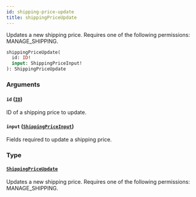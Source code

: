 ```yaml
---
id: shipping-price-update
title: shippingPriceUpdate
---
```


Updates a new shipping price. Requires one of the following permissions: MANAGE_SHIPPING.

```graphql
shippingPriceUpdate(
  id: ID!
  input: ShippingPriceInput!
): ShippingPriceUpdate
```

### Arguments

#### `id` ([`ID`](../../../developer/api-reference/scalars/id))

ID of a shipping price to update.

#### `input` ([`ShippingPriceInput`](../../../developer/api-reference/inputs/shipping-price-input))

Fields required to update a shipping price.

### Type

#### [`ShippingPriceUpdate`](../../../developer/api-reference/objects/shipping-price-update)

Updates a new shipping price. Requires one of the following permissions: MANAGE_SHIPPING.
